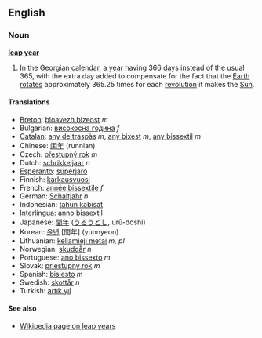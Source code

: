 ==English==
===Noun===
'''[[leap]] [[year]]'''

# In the [[Georgian calendar]], a [[year]] having 366 [[day]]s instead of the usual 365, with the extra day added to compensate for the fact that the [[Earth]] [[rotate]]s approximately 365.25 times for each [[revolution]] it makes the [[Sun]].

====Translations====
*[[Breton]]: [[bloavezh bizeost]] ''m''
*Bulgarian: [[високосна година]] ''f''
*[[Catalan]]: [[any de traspàs]] ''m'', [[any bixest]] ''m'', [[any bissextil]] ''m''
*Chinese: [[闰年]] (runnian)
*Czech: [[přestupný rok]] ''m''
*Dutch: [[schrikkeljaar]] ''n''
*[[Esperanto]]: [[superjaro]]
*Finnish: [[karkausvuosi]]
*French: [[année bissextile]] ''f''
*German: [[Schaltjahr]] ''n''
*Indonesian: [[tahun kabisat]]
*[[Interlingua]]: [[anno bissextil]]
*Japanese: [[閏年]] ([[うるうどし]], urū-doshi)
*Korean: [[윤년]] [閏年] (yunnyeon)
*Lithuanian: [[keliamieji metai]] ''m, pl''
*Norwegian: [[skuddår]] ''n''
*Portuguese: [[ano bissexto]] ''m''
*Slovak: [[priestupný rok]] ''m''
*Spanish: [[bisiesto]] ''m''
*Swedish: [[skottår]] ''n''
*Turkish: [[artık yıl]]

====See also====
*[[w:leap_year|Wikipedia page on leap years]]